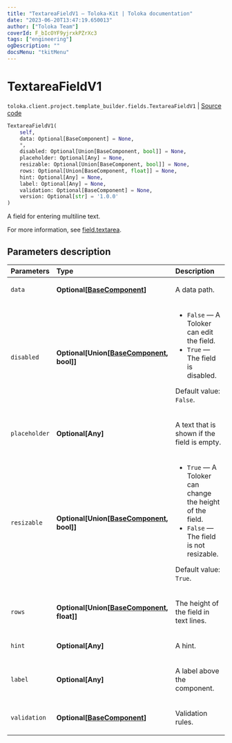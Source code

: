 ```yaml
---
title: "TextareaFieldV1 — Toloka-Kit | Toloka documentation"
date: "2023-06-20T13:47:19.650013"
author: ["Toloka Team"]
coverId: F_bIcOYF9yjrxkPZrXc3
tags: ["engineering"]
ogDescription: ""
docsMenu: "tkitMenu"
---
```


# TextareaFieldV1

`toloka.client.project.template_builder.fields.TextareaFieldV1` | [Source code](https://github.com/Toloka/toloka-kit/blob/v1.2.0/src/client/project/template_builder/fields.py#L515)

```python
TextareaFieldV1(
    self,
    data: Optional[BaseComponent] = None,
    *,
    disabled: Optional[Union[BaseComponent, bool]] = None,
    placeholder: Optional[Any] = None,
    resizable: Optional[Union[BaseComponent, bool]] = None,
    rows: Optional[Union[BaseComponent, float]] = None,
    hint: Optional[Any] = None,
    label: Optional[Any] = None,
    validation: Optional[BaseComponent] = None,
    version: Optional[str] = '1.0.0'
)
```

A field for entering multiline text.

For more information, see [field.textarea](/docs/template-builder/reference/field.textarea).

## Parameters description

| Parameters | Type | Description |
| :----------| :----| :-----------|
`data`|**Optional\[[BaseComponent](/docs/toloka-kit/reference/toloka.client.project.template_builder.base.BaseComponent)\]**|<p>A data path.</p>
`disabled`|**Optional\[Union\[[BaseComponent](/docs/toloka-kit/reference/toloka.client.project.template_builder.base.BaseComponent), bool\]\]**|<ul> <li>`False` — A Toloker can edit the field.</li> <li>`True` — The field is disabled.</li> </ul> <p>Default value: `False`.</p>
`placeholder`|**Optional\[Any\]**|<p>A text that is shown if the field is empty.</p>
`resizable`|**Optional\[Union\[[BaseComponent](/docs/toloka-kit/reference/toloka.client.project.template_builder.base.BaseComponent), bool\]\]**|<ul> <li>`True` — A Toloker can change the height of the field.</li> <li>`False` — The field is not resizable.</li> </ul> <p>Default value: `True`.</p>
`rows`|**Optional\[Union\[[BaseComponent](/docs/toloka-kit/reference/toloka.client.project.template_builder.base.BaseComponent), float\]\]**|<p>The height of the field in text lines.</p>
`hint`|**Optional\[Any\]**|<p>A hint.</p>
`label`|**Optional\[Any\]**|<p>A label above the component.</p>
`validation`|**Optional\[[BaseComponent](/docs/toloka-kit/reference/toloka.client.project.template_builder.base.BaseComponent)\]**|<p>Validation rules.</p>